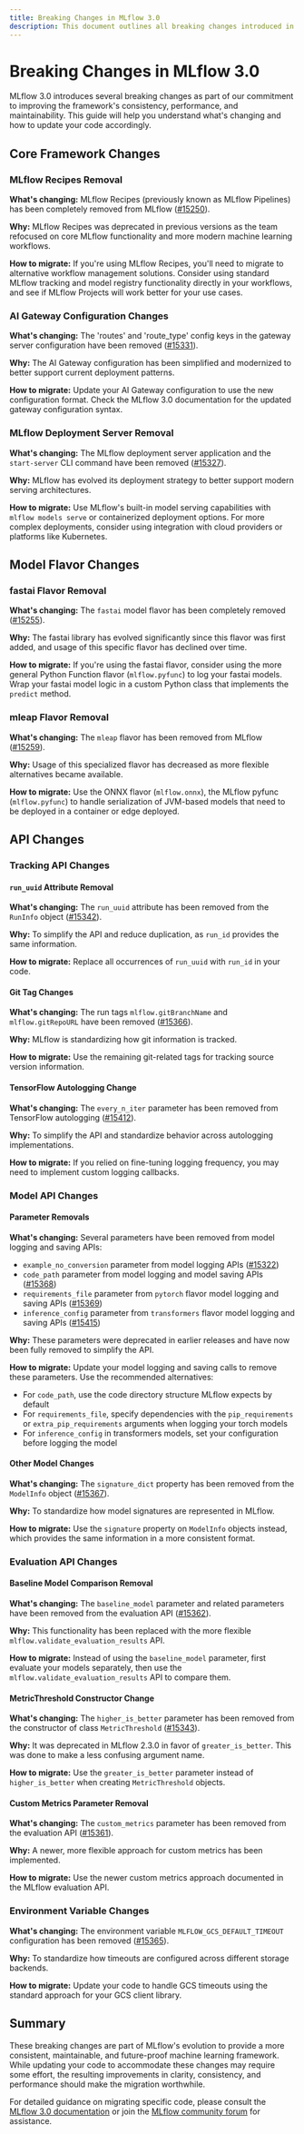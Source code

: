 ```yaml
---
title: Breaking Changes in MLflow 3.0
description: This document outlines all breaking changes introduced in MLflow 3.0 to help you migrate your existing code.
---
```


# Breaking Changes in MLflow 3.0

MLflow 3.0 introduces several breaking changes as part of our commitment to improving the framework's consistency, performance, and maintainability. This guide will help you understand what's changing and how to update your code accordingly.

## Core Framework Changes

### MLflow Recipes Removal

**What's changing:** MLflow Recipes (previously known as MLflow Pipelines) has been completely removed from MLflow ([#15250](https://github.com/mlflow/mlflow/pull/15250)).

**Why:** MLflow Recipes was deprecated in previous versions as the team refocused on core MLflow functionality and more modern machine learning workflows.

**How to migrate:** If you're using MLflow Recipes, you'll need to migrate to alternative workflow management solutions. Consider using standard MLflow tracking and model registry functionality directly in your workflows, and see if MLflow Projects will work better for your use cases.

### AI Gateway Configuration Changes

**What's changing:** The 'routes' and 'route_type' config keys in the gateway server configuration have been removed ([#15331](https://github.com/mlflow/mlflow/pull/15331)).

**Why:** The AI Gateway configuration has been simplified and modernized to better support current deployment patterns.

**How to migrate:** Update your AI Gateway configuration to use the new configuration format. Check the MLflow 3.0 documentation for the updated gateway configuration syntax.

### MLflow Deployment Server Removal

**What's changing:** The MLflow deployment server application and the `start-server` CLI command have been removed ([#15327](https://github.com/mlflow/mlflow/pull/15327)).

**Why:** MLflow has evolved its deployment strategy to better support modern serving architectures.

**How to migrate:** Use MLflow's built-in model serving capabilities with `mlflow models serve` or containerized deployment options. For more complex deployments, consider using integration with cloud providers or platforms like Kubernetes.

## Model Flavor Changes

### fastai Flavor Removal

**What's changing:** The `fastai` model flavor has been completely removed ([#15255](https://github.com/mlflow/mlflow/pull/15255)).

**Why:** The fastai library has evolved significantly since this flavor was first added, and usage of this specific flavor has declined over time.

**How to migrate:** If you're using the fastai flavor, consider using the more general Python Function flavor (`mlflow.pyfunc`) to log your fastai models. Wrap your fastai model logic in a custom Python class that implements the `predict` method.

### mleap Flavor Removal

**What's changing:** The `mleap` flavor has been removed from MLflow ([#15259](https://github.com/mlflow/mlflow/pull/15259)).

**Why:** Usage of this specialized flavor has decreased as more flexible alternatives became available.

**How to migrate:** Use the ONNX flavor (`mlflow.onnx`), the MLflow pyfunc (`mlflow.pyfunc`) to handle serialization of JVM-based models that need to be deployed in a container or edge deployed.

## API Changes

### Tracking API Changes

#### `run_uuid` Attribute Removal

**What's changing:** The `run_uuid` attribute has been removed from the `RunInfo` object ([#15342](https://github.com/mlflow/mlflow/pull/15342)).

**Why:** To simplify the API and reduce duplication, as `run_id` provides the same information.

**How to migrate:** Replace all occurrences of `run_uuid` with `run_id` in your code.

#### Git Tag Changes

**What's changing:** The run tags `mlflow.gitBranchName` and `mlflow.gitRepoURL` have been removed ([#15366](https://github.com/mlflow/mlflow/pull/15366)).

**Why:** MLflow is standardizing how git information is tracked.

**How to migrate:** Use the remaining git-related tags for tracking source version information.

#### TensorFlow Autologging Change

**What's changing:** The `every_n_iter` parameter has been removed from TensorFlow autologging ([#15412](https://github.com/mlflow/mlflow/pull/15412)).

**Why:** To simplify the API and standardize behavior across autologging implementations.

**How to migrate:** If you relied on fine-tuning logging frequency, you may need to implement custom logging callbacks.

### Model API Changes

#### Parameter Removals

**What's changing:** Several parameters have been removed from model logging and saving APIs:
- `example_no_conversion` parameter from model logging APIs ([#15322](https://github.com/mlflow/mlflow/pull/15322))
- `code_path` parameter from model logging and model saving APIs ([#15368](https://github.com/mlflow/mlflow/pull/15368))
- `requirements_file` parameter from `pytorch` flavor model logging and saving APIs ([#15369](https://github.com/mlflow/mlflow/pull/15369))
- `inference_config` parameter from `transformers` flavor model logging and saving APIs ([#15415](https://github.com/mlflow/mlflow/pull/15415))

**Why:** These parameters were deprecated in earlier releases and have now been fully removed to simplify the API.

**How to migrate:** Update your model logging and saving calls to remove these parameters. Use the recommended alternatives:
- For `code_path`, use the code directory structure MLflow expects by default
- For `requirements_file`, specify dependencies with the `pip_requirements` or `extra_pip_requirements` arguments when logging your torch models
- For `inference_config` in transformers models, set your configuration before logging the model

#### Other Model Changes

**What's changing:** The `signature_dict` property has been removed from the `ModelInfo` object ([#15367](https://github.com/mlflow/mlflow/pull/15367)).

**Why:** To standardize how model signatures are represented in MLflow.

**How to migrate:** Use the `signature` property on `ModelInfo` objects instead, which provides the same information in a more consistent format.

### Evaluation API Changes

#### Baseline Model Comparison Removal

**What's changing:** The `baseline_model` parameter and related parameters have been removed from the evaluation API ([#15362](https://github.com/mlflow/mlflow/pull/15362)).

**Why:** This functionality has been replaced with the more flexible `mlflow.validate_evaluation_results` API.

**How to migrate:** Instead of using the `baseline_model` parameter, first evaluate your models separately, then use the `mlflow.validate_evaluation_results` API to compare them.

#### MetricThreshold Constructor Change

**What's changing:** The `higher_is_better` parameter has been removed from the constructor of class `MetricThreshold` ([#15343](https://github.com/mlflow/mlflow/pull/15343)).

**Why:** It was deprecated in MLflow 2.3.0 in favor of `greater_is_better`. This was done to make a less confusing argument name.

**How to migrate:** Use the `greater_is_better` parameter instead of `higher_is_better` when creating `MetricThreshold` objects.

#### Custom Metrics Parameter Removal

**What's changing:** The `custom_metrics` parameter has been removed from the evaluation API ([#15361](https://github.com/mlflow/mlflow/pull/15361)).

**Why:** A newer, more flexible approach for custom metrics has been implemented.

**How to migrate:** Use the newer custom metrics approach documented in the MLflow evaluation API.

### Environment Variable Changes

**What's changing:** The environment variable `MLFLOW_GCS_DEFAULT_TIMEOUT` configuration has been removed ([#15365](https://github.com/mlflow/mlflow/pull/15365)).

**Why:** To standardize how timeouts are configured across different storage backends.

**How to migrate:** Update your code to handle GCS timeouts using the standard approach for your GCS client library.

## Summary

These breaking changes are part of MLflow's evolution to provide a more consistent, maintainable, and future-proof machine learning framework. While updating your code to accommodate these changes may require some effort, the resulting improvements in clarity, consistency, and performance should make the migration worthwhile.

For detailed guidance on migrating specific code, please consult the [MLflow 3.0 documentation](https://mlflow.org/docs/3.0.0/index.html) or join the [MLflow community forum](https://github.com/mlflow/mlflow/discussions) for assistance.
